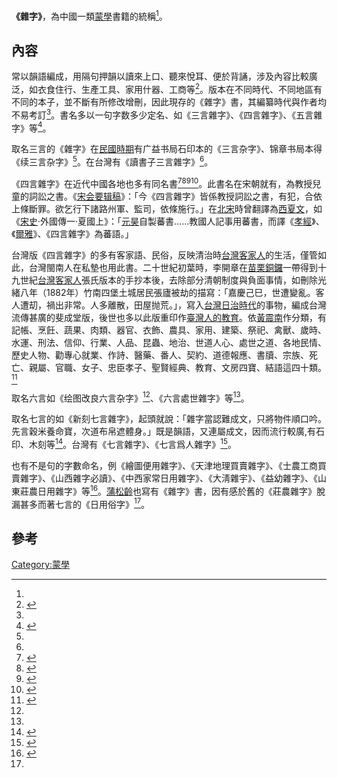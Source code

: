 '''《雜字》'''，為中國一類[[蒙學|蒙學]]書籍的統稱<ref name="蒙学读物"/>。

==內容==

常以韻語編成，用隔句押韻以讀來上口、聽來悅耳、便於背誦，涉及內容比較廣泛，如衣食住行、生產工具、家用什器、工商等<ref>{{cite book |author=赵连稳、朱耀廷|title=《中国古代的学校、书院及其刻书研究》 |date=2007-05|publisher=光明日报出版社|location=中國|language=zh-cn|isbn=9787802064836}}</ref>。版本在不同時代、不同地區有不同的本子，並不斷有所修改增刪，因此現存的《雜字》書，其編纂時代與作者均不易考訂<ref name="中国俗文化"/>。書名多以一句字数多少定名、如《三言雜字》、《四言雜字》、《五言雜字》等<ref name="蒙学读物">{{cite book |author=徐梓|title=《蒙学读物的历史透视》 |date=1996|publisher=湖北教育出版社|location=中國|language=zh-cn|isbn=9787535118837}}</ref>。

取名三言的《雜字》在[[民國時期|民國時期]]有广益书局石印本的《三言杂字》、锦章书局本得《续三言杂字》<ref name="蒙学读物"/>。在台灣有《讀書子三言雜字》<ref name="取書包"/>。

《四言雜字》在近代中國各地也多有同名書<ref>{{cite book |author=缙云县志编纂委员会|title=《缙云县志》|date=1996|publisher=浙江人民出版社|location=中國|language=zh-cn|isbn=9787213012761}}</ref><ref>{{cite book |author=山西省偏关县志编纂委员会|title=《偏关县志》|date=1994|publisher=山西经济出版社|location=中國|language=zh-cn|isbn=9787805776071}}</ref><ref>{{cite book |author=内蒙古自治区杭锦后旗志编纂委员会|title=《杭锦后旗志》|date=1989|publisher=中国城市经济社会出版社|location=中國|language=zh-cn|isbn=9787507400861}}</ref><ref>{{cite book |author=山西省五寨县志编纂办公室|title=《五寨县志》|date=1992|publisher=人民日报出版社|location=中國|language=zh-cn|isbn=9787800024498}}</ref>。此書名在宋朝就有，為教授兒童的詞訟之書。《[[宋会要辑稿|宋会要辑稿]]》：「今《四言雜字》皆係教授詞訟之書，有犯，合依上條斷罪。欲乞行下諸路州軍、監司，依條施行。」在[[北宋|北宋]]時曾翻譯為[[西夏文|西夏文]]，如《[[宋史|宋史]]·外國傳一·夏國上》：「[[元昊|元昊]]自製蕃書……教國人記事用蕃書，而譯《[[孝經|孝經]]》、《[[爾雅|爾雅]]》、《四言雜字》為蕃語。」

台灣版《四言雜字》的多有客家語、民俗，反映清治時[[台灣客家人|台灣客家人]]的生活，僅管如此，台灣閩南人在私墊也用此書。二十世紀初葉時，李開章在[[苗栗縣|苗栗]][[銅鑼鄉_(臺灣)|銅鑼]]一帶得到十九世紀[[台灣客家人|台灣客家人]]張氏版本的手抄本後，去除部分清朝制度與負面事情，如刪除光緒八年（1882年）竹南四堡土城居民張廬被劫的描寫：「嘉慶己巳，世遭變亂。客人遭刧，禍出非常。人多離散，田屋抛荒。」，寫入[[台灣日治時代|台灣日治時代]]的事物，編成台灣流傳甚廣的斐成堂版，後世也多以此版重印作[[臺灣教育|臺灣人的教育]]。依[[黃震南|黃震南]]作分類，有記帳、烹飪、蔬果、肉類、器官、衣飾、農具、家用、建築、祭祀、禽獸、歲時、水運、刑法、信仰、行業、人品、昆蟲、地治、世道人心、處世之道、各地民情、歷史人物、勸專心就業、作詩、醫藥、番人、契約、道德報應、書牘、宗族、死亡、親屬、官職、女子、忠臣孝子、聖賢經典、教育、文房四寶、結語這四十類。<ref name="取書包">{{cite book |author=黃震南|title=《取書包，上學校: 臺灣傳統啟蒙教材》 |date=2014-09-12|publisher=時報文化|location=台灣|language=zh-tw|isbn=9789865729271}}</ref>

取名六言如《绘图改良六言杂字》<ref name="中国俗文化"/>、《六言處世雜字》等<ref name="客家概論"/>。

取名七言的如《新刻七言雜字》，起頭就說：「雜字當認難成文，只將物件順口吟。先言穀米養命寶，次道布帛遮體身。」既是韻語，又連屬成文，因而流行較廣,有石印、木刻等<ref name="献芹集">{{cite book |author=[[周汝昌|周汝昌]]|title=《献芹集》 |date=2006-11|publisher=中华书局|location=中國|language=zh-cn|isbn=9787101052688}}</ref>。台灣有《七言雜字》、《七言爲人雜字》<ref name="客家概論">{{cite book |author=曾逸昌|title=《客家概論：蛻變中的客家人》|date=2004-09-01|publisher=自費|location=台灣|language=zh-tw|isbn=9789574107346}}</ref>。

也有不是句的字數命名，例《繪圖便用雜字》、《天津地理買賣雜字》、《士農工商買賣雜字》、《山西雜字必讀》、《中西家常日用雜字》、《大淸雜宇》、《益幼雜字》、《山東莊農日用雜字》等<ref name="中国俗文化">{{cite book |author=中国俗文化硏究所|title=《中国俗文化研究》 |date=2009-03-01|publisher=巴蜀书社|location=中國|language=zh-cn|isbn=9787807523130}}</ref>。[[蒲松齡|蒲松齡]]也寫有《雜字》書，因有感於舊的《莊農雜字》脫漏甚多而著七言的《日用俗字》<ref name="献芹集"/>。

==參考==
{{reflist}}

[[Category:蒙學|Category:蒙學]]